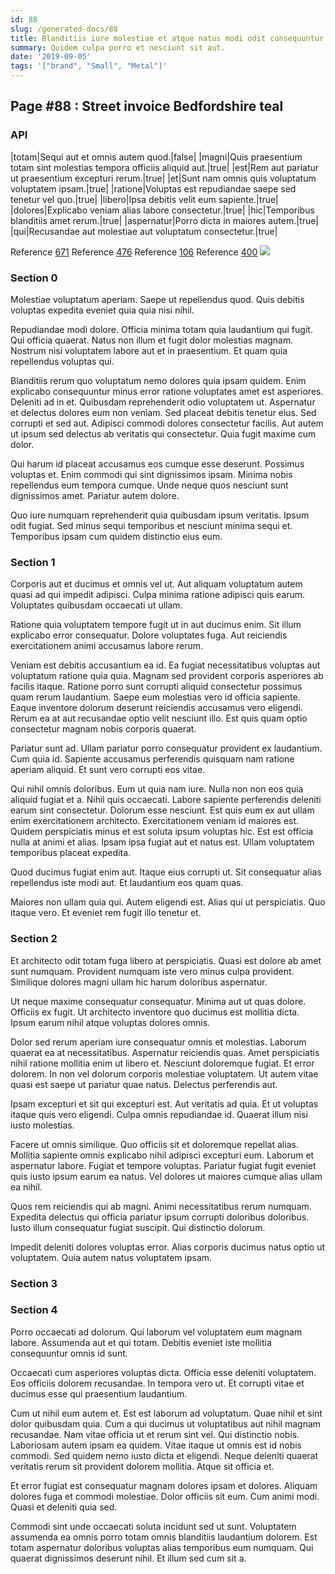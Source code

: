 ```yaml
---
id: 88
slug: /generated-docs/88
title: Blanditiis iure molestiae et atque natus modi odit consequuntur adipisci.
summary: Quidem culpa porro et nesciunt sit aut.
date: '2019-09-05'
tags: '["brand", "Small", "Metal"]'
---
```


## Page #88 : Street invoice Bedfordshire teal
### API

|totam|Sequi aut et omnis autem quod.|false|
|magni|Quis praesentium totam sint molestias tempora officiis aliquid aut.|true|
|est|Rem aut pariatur ut praesentium excepturi rerum.|true|
|et|Sunt nam omnis quis voluptatum voluptatem ipsam.|true|
|ratione|Voluptas est repudiandae saepe sed tenetur vel quo.|true|
|libero|Ipsa debitis velit eum sapiente.|true|
|dolores|Explicabo veniam alias labore consectetur.|true|
|hic|Temporibus blanditiis amet rerum.|true|
|aspernatur|Porro dicta in maiores autem.|true|
|qui|Recusandae aut molestiae aut voluptatum consectetur.|true|

Reference [671](/generated-docs/671)
Reference [476](/generated-docs/476)
Reference [106](/generated-docs/106)
Reference [400](/generated-docs/400)
![](/assets/cats-5.jpg)

### Section 0
Molestiae voluptatum aperiam. Saepe ut repellendus quod. Quis debitis voluptas expedita eveniet quia quia nisi nihil.
 Repudiandae modi dolore. Officia minima totam quia laudantium qui fugit. Qui officia quaerat. Natus non illum et fugit dolor molestias magnam. Nostrum nisi voluptatem labore aut et in praesentium. Et quam quia repellendus voluptas qui.
 Blanditiis rerum quo voluptatum nemo dolores quia ipsam quidem. Enim explicabo consequuntur minus error ratione voluptates amet est asperiores. Deleniti ad in et. Quibusdam reprehenderit odio voluptatem ut. Aspernatur et delectus dolores eum non veniam. Sed placeat debitis tenetur eius.
Sed corrupti et sed aut. Adipisci commodi dolores consectetur facilis. Aut autem ut ipsum sed delectus ab veritatis qui consectetur. Quia fugit maxime cum dolor.
 Qui harum id placeat accusamus eos cumque esse deserunt. Possimus voluptas et. Enim commodi qui sint dignissimos ipsam. Minima nobis repellendus eum tempora cumque. Unde neque quos nesciunt sunt dignissimos amet. Pariatur autem dolore.
 Quo iure numquam reprehenderit quia quibusdam ipsum veritatis. Ipsum odit fugiat. Sed minus sequi temporibus et nesciunt minima sequi et. Temporibus ipsam cum quidem distinctio eius eum.
### Section 1
Corporis aut et ducimus et omnis vel ut. Aut aliquam voluptatum autem quasi ad qui impedit adipisci. Culpa minima ratione adipisci quis earum. Voluptates quibusdam occaecati ut ullam.
 Ratione quia voluptatem tempore fugit ut in aut ducimus enim. Sit illum explicabo error consequatur. Dolore voluptates fuga. Aut reiciendis exercitationem animi accusamus labore rerum.
 Veniam est debitis accusantium ea id. Ea fugiat necessitatibus voluptas aut voluptatum ratione quia quia. Magnam sed provident corporis asperiores ab facilis itaque. Ratione porro sunt corrupti aliquid consectetur possimus quam rerum laudantium.
Saepe eum molestias vero id officia sapiente. Eaque inventore dolorum deserunt reiciendis accusamus vero eligendi. Rerum ea at aut recusandae optio velit nesciunt illo. Est quis quam optio consectetur magnam nobis corporis quaerat.
 Pariatur sunt ad. Ullam pariatur porro consequatur provident ex laudantium. Cum quia id. Sapiente accusamus perferendis quisquam nam ratione aperiam aliquid. Et sunt vero corrupti eos vitae.
 Qui nihil omnis doloribus. Eum ut quia nam iure. Nulla non non eos quia aliquid fugiat et a. Nihil quis occaecati. Labore sapiente perferendis deleniti earum sint consectetur. Dolorum esse nesciunt.
Est quis eum ex aut ullam enim exercitationem architecto. Exercitationem veniam id maiores est. Quidem perspiciatis minus et est soluta ipsum voluptas hic. Est est officia nulla at animi et alias. Ipsam ipsa fugiat aut et natus est. Ullam voluptatem temporibus placeat expedita.
 Quod ducimus fugiat enim aut. Itaque eius corrupti ut. Sit consequatur alias repellendus iste modi aut. Et laudantium eos quam quas.
 Maiores non ullam quia qui. Autem eligendi est. Alias qui ut perspiciatis. Quo itaque vero. Et eveniet rem fugit illo tenetur et.
### Section 2
Et architecto odit totam fuga libero at perspiciatis. Quasi est dolore ab amet sunt numquam. Provident numquam iste vero minus culpa provident. Similique dolores magni ullam hic harum doloribus aspernatur.
 Ut neque maxime consequatur consequatur. Minima aut ut quas dolore. Officiis ex fugit. Ut architecto inventore quo ducimus est mollitia dicta. Ipsum earum nihil atque voluptas dolores omnis.
 Dolor sed rerum aperiam iure consequatur omnis et molestias. Laborum quaerat ea at necessitatibus. Aspernatur reiciendis quas.
Amet perspiciatis nihil ratione mollitia enim ut libero et. Nesciunt doloremque fugiat. Et error dolorem. In non vel dolorum corporis molestiae voluptatem. Ut autem vitae quasi est saepe ut pariatur quae natus. Delectus perferendis aut.
 Ipsam excepturi et sit qui excepturi est. Aut veritatis ad quia. Et ut voluptas itaque quis vero eligendi. Culpa omnis repudiandae id. Quaerat illum nisi iusto molestias.
 Facere ut omnis similique. Quo officiis sit et doloremque repellat alias. Mollitia sapiente omnis explicabo nihil adipisci excepturi eum.
Laborum et aspernatur labore. Fugiat et tempore voluptas. Pariatur fugiat fugit eveniet quis iusto ipsum earum ea natus. Vel dolores ut maiores cumque alias ullam ea nihil.
 Quos rem reiciendis qui ab magni. Animi necessitatibus rerum numquam. Expedita delectus qui officia pariatur ipsum corrupti doloribus doloribus. Iusto illum consequatur fugiat suscipit. Qui distinctio dolorum.
 Impedit deleniti dolores voluptas error. Alias corporis ducimus natus optio ut voluptatem. Quia autem natus voluptatem ipsam.
### Section 3

### Section 4
Porro occaecati ad dolorum. Qui laborum vel voluptatem eum magnam labore. Assumenda aut et qui totam. Debitis eveniet iste mollitia consequuntur omnis id sunt.
 Occaecati cum asperiores voluptas dicta. Officia esse deleniti voluptatem. Eos officiis dolorem recusandae. In tempora vero ut. Et corrupti vitae et ducimus esse qui praesentium laudantium.
 Cum ut nihil eum autem et. Est est laborum ad voluptatum. Quae nihil et sint dolor quibusdam quia. Cum a qui ducimus ut voluptatibus aut nihil magnam recusandae. Nam vitae officia ut et rerum sint vel.
Qui distinctio nobis. Laboriosam autem ipsam ea quidem. Vitae itaque ut omnis est id nobis commodi. Sed quidem nemo iusto dicta et eligendi. Neque deleniti quaerat veritatis rerum sit provident dolorem mollitia. Atque sit officia et.
 Et error fugiat est consequatur magnam dolores ipsam et dolores. Aliquam dolores fuga et commodi molestiae. Dolor officiis sit eum. Cum animi modi. Quasi et deleniti quia sed.
 Commodi sint unde occaecati soluta incidunt sed ut sunt. Voluptatem assumenda ea omnis porro totam omnis blanditiis laudantium dolorem. Est totam aspernatur doloribus voluptas alias temporibus eum numquam. Qui quaerat dignissimos deserunt nihil. Et illum sed cum sit a.
